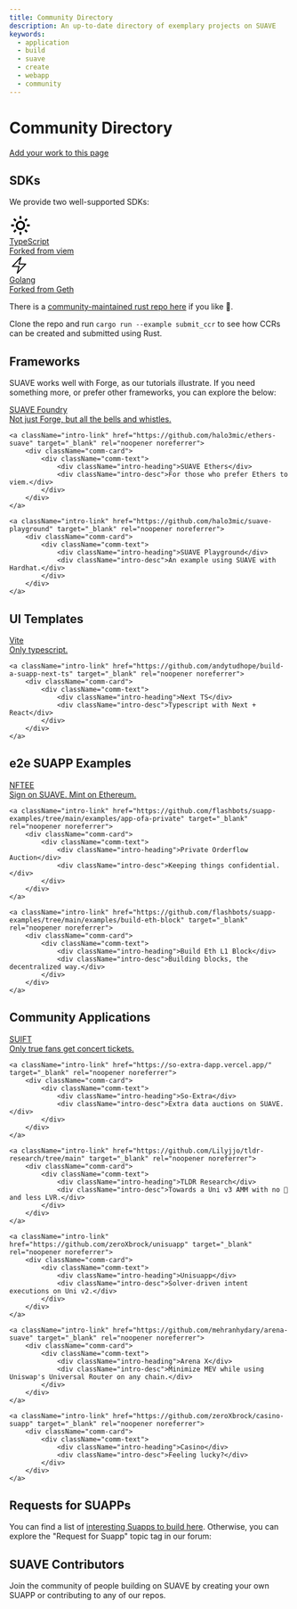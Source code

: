 ```yaml
---
title: Community Directory
description: An up-to-date directory of exemplary projects on SUAVE
keywords:
  - application
  - build
  - suave
  - create
  - webapp
  - community
---
```



# Community Directory

<div className="mx-auto my-10 flex flex-col items-center justify-center md:w-1/2">
    <a
    href="https://github.com/flashbots/suave-docs/edit/main/docs/tools/community-directory.mdx"
    className="ring-offset-background focus-visible:ring-ring inline-flex min-w-full cursor-pointer items-center justify-center whitespace-nowrap rounded-md border-none bg-gray-950 text-base font-bold text-white transition-colors hover:bg-gray-700 focus-visible:outline-none focus-visible:ring-2 focus-visible:ring-offset-2 directory">
        Add your work to this page
    </a>
</div>

## SDKs

We provide two well-supported SDKs:

<div className="intro-grid">
  <a href="/tools/typescript-sdk" className="intro-link">
    <div className="intro-block">
      <div className="intro-image">
<svg xmlns="http://www.w3.org/2000/svg" width="40" height="40" viewBox="0 0 24 24"><path d="M6.993 12c0 2.761 2.246 5.007 5.007 5.007s5.007-2.246 5.007-5.007S14.761 6.993 12 6.993 6.993 9.239 6.993 12zM12 8.993c1.658 0 3.007 1.349 3.007 3.007S13.658 15.007 12 15.007 8.993 13.658 8.993 12 10.342 8.993 12 8.993zM10.998 19h2v3h-2zm0-17h2v3h-2zm-9 9h3v2h-3zm17 0h3v2h-3zM4.219 18.363l2.12-2.122 1.415 1.414-2.12 2.122zM16.24 6.344l2.122-2.122 1.414 1.414-2.122 2.122zM6.342 7.759 4.22 5.637l1.415-1.414 2.12 2.122zm13.434 10.605-1.414 1.414-2.122-2.122 1.414-1.414z"></path></svg>
      </div>
      <div className="intro-text">
        <div className="intro-heading">TypeScript</div>
        <div className="intro-desc">Forked from viem</div>
      </div>
    </div>
  </a>

  <a href="/tools/golang-sdk" className="intro-link">
    <div className="intro-block">
      <div className="intro-image">
        <svg
          xmlns="http://www.w3.org/2000/svg"
          width="35"
          height="35"
          viewBox="0 0 40 40"
          fill="none">
          <path
            d="M6.25 22.5L23.75 3.75L20 17.5H33.75L16.25 36.25L20 22.5H6.25Z"
            stroke="black"
            stroke-width="2"
            stroke-linecap="round"
            stroke-linejoin="round"></path>
        </svg>
      </div>
      <div className="intro-text">
        <div className="intro-heading">Golang</div>
        <div className="intro-desc">Forked from Geth</div>
      </div>
    </div>
  </a>
</div>

There is a [community-maintained rust repo here](https://github.com/halo3mic/suave-alloy) if you like 🦀.

Clone the repo and run `cargo run --example submit_ccr` to see how CCRs can be created and submitted using Rust.

## Frameworks 

SUAVE works well with Forge, as our tutorials illustrate. If you need something more, or prefer other frameworks, you can explore the below:

<div className="comm-grid">
    <a className="intro-link" href="https://github.com/flashbots/suavex-foundry" target="_blank" rel="noopener noreferrer">
        <div className="comm-card">
            <div className="comm-text">
                <div className="intro-heading">SUAVE Foundry</div>
                <div className="intro-desc">Not just Forge, but all the bells and whistles.</div>
            </div>
        </div>
    </a>

    <a className="intro-link" href="https://github.com/halo3mic/ethers-suave" target="_blank" rel="noopener noreferrer">
        <div className="comm-card">
            <div className="comm-text">
                <div className="intro-heading">SUAVE Ethers</div>
                <div className="intro-desc">For those who prefer Ethers to viem.</div>
            </div>
        </div>
    </a>

    <a className="intro-link" href="https://github.com/halo3mic/suave-playground" target="_blank" rel="noopener noreferrer">
        <div className="comm-card">
            <div className="comm-text">
                <div className="intro-heading">SUAVE Playground</div>
                <div className="intro-desc">An example using SUAVE with Hardhat.</div>
            </div>
        </div>
    </a>
</div>

## UI Templates 

<div className="comm-grid">
    <a className="intro-link" href="https://github.com/zeroXbrock/web-suapp" target="_blank" rel="noopener noreferrer">
        <div className="comm-card">
            <div className="comm-text">
                <div className="intro-heading">Vite</div>
                <div className="intro-desc">Only typescript.</div>
            </div>
        </div>
    </a>

    <a className="intro-link" href="https://github.com/andytudhope/build-a-suapp-next-ts" target="_blank" rel="noopener noreferrer">
        <div className="comm-card">
            <div className="comm-text">
                <div className="intro-heading">Next TS</div>
                <div className="intro-desc">Typescript with Next + React</div>
            </div>
        </div>
    </a>
</div>

## e2e SUAPP Examples

<div className="comm-grid">
    <a className="intro-link" href="https://github.com/flashbots/suapp-examples/tree/main/examples/crosschain-NFT-mint" target="_blank" rel="noopener noreferrer">
        <div className="comm-card">
            <div className="comm-text">
                <div className="intro-heading">NFTEE</div>
                <div className="intro-desc">Sign on SUAVE. Mint on Ethereum.</div>
            </div>
        </div>
    </a>

    <a className="intro-link" href="https://github.com/flashbots/suapp-examples/tree/main/examples/app-ofa-private" target="_blank" rel="noopener noreferrer">
        <div className="comm-card">
            <div className="comm-text">
                <div className="intro-heading">Private Orderflow Auction</div>
                <div className="intro-desc">Keeping things confidential.</div>
            </div>
        </div>
    </a>

    <a className="intro-link" href="https://github.com/flashbots/suapp-examples/tree/main/examples/build-eth-block" target="_blank" rel="noopener noreferrer">
        <div className="comm-card">
            <div className="comm-text">
                <div className="intro-heading">Build Eth L1 Block</div>
                <div className="intro-desc">Building blocks, the decentralized way.</div>
            </div>
        </div>
    </a>
</div>

## Community Applications

<div className="comm-grid">
    <a className="intro-link" href="https://github.com/lstephanian/SUIFT" target="_blank" rel="noopener noreferrer">
        <div className="comm-card">
            <div className="comm-text">
                <div className="intro-heading">SUIFT</div>
                <div className="intro-desc">Only true fans get concert tickets.</div>
            </div>
        </div>
    </a>

    <a className="intro-link" href="https://so-extra-dapp.vercel.app/" target="_blank" rel="noopener noreferrer">
        <div className="comm-card">
            <div className="comm-text">
                <div className="intro-heading">So-Extra</div>
                <div className="intro-desc">Extra data auctions on SUAVE.</div>
            </div>
        </div>
    </a>

    <a className="intro-link" href="https://github.com/Lilyjjo/tldr-research/tree/main" target="_blank" rel="noopener noreferrer">
        <div className="comm-card">
            <div className="comm-text">
                <div className="intro-heading">TLDR Research</div>
                <div className="intro-desc">Towards a Uni v3 AMM with no 🥪 and less LVR.</div>
            </div>
        </div>
    </a>

    <a className="intro-link" href="https://github.com/zeroXbrock/unisuapp" target="_blank" rel="noopener noreferrer">
        <div className="comm-card">
            <div className="comm-text">
                <div className="intro-heading">Unisuapp</div>
                <div className="intro-desc">Solver-driven intent executions on Uni v2.</div>
            </div>
        </div>
    </a>

    <a className="intro-link" href="https://github.com/mehranhydary/arena-suave" target="_blank" rel="noopener noreferrer">
        <div className="comm-card">
            <div className="comm-text">
                <div className="intro-heading">Arena X</div>
                <div className="intro-desc">Minimize MEV while using Uniswap's Universal Router on any chain.</div>
            </div>
        </div>
    </a>

    <a className="intro-link" href="https://github.com/zeroXbrock/casino-suapp" target="_blank" rel="noopener noreferrer">
        <div className="comm-card">
            <div className="comm-text">
                <div className="intro-heading">Casino</div>
                <div className="intro-desc">Feeling lucky?</div>
            </div>
        </div>
    </a>
</div>

## Requests for SUAPPs

You can find a list of [interesting Suapps to build here](/what-to-build). Otherwise, you can explore the "Request for Suapp" topic tag in our forum:

<RequestsForSuapps />

## SUAVE Contributors

Join the community of people building on SUAVE by creating your own SUAPP or contributing to any of our repos.

<ContributorCards />
